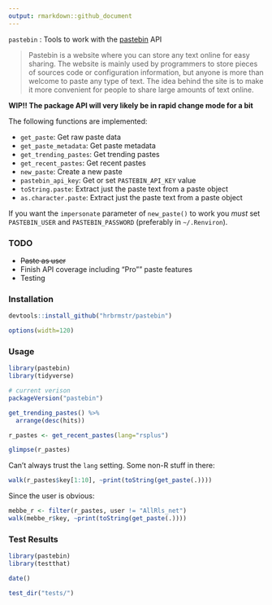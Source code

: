 ```yaml
---
output: rmarkdown::github_document
---
```


`pastebin` : Tools to work with the [pastebin](http://pastebin.com/) API

>Pastebin is a website where you can store any text online for easy sharing. The website is mainly used by programmers to store pieces of sources code or configuration information, but anyone is more than welcome to paste any type of text. The idea behind the site is to make it more convenient for people to share large amounts of text online.

**WIP!! The package API will very likely be in rapid change mode for a bit**

The following functions are implemented:

- `get_paste`:	Get raw paste data
- `get_paste_metadata`:	Get paste metadata
- `get_trending_pastes`: Get trending pastes
- `get_recent_pastes`:	Get recent pastes
- `new_paste`:	Create a new paste
- `pastebin_api_key`:	Get or set `PASTEBIN_API_KEY` value
- `toString.paste`:	Extract just the paste text from a paste object
- `as.character.paste`:	Extract just the paste text from a paste object

If you want the `impersonate` parameter of `new_paste()` to work you _must_ set `PASTEBIN_USER` and `PASTEBIN_PASSWORD` (preferably in `~/.Renviron`).

### TODO

- <strike>Paste as user</strike>
- Finish API coverage including "Pro"" paste features
- Testing

### Installation

```r
devtools::install_github("hrbrmstr/pastebin")
```

```r
options(width=120)
```

### Usage

```r
library(pastebin)
library(tidyverse)

# current verison
packageVersion("pastebin")

get_trending_pastes() %>% 
  arrange(desc(hits))

r_pastes <- get_recent_pastes(lang="rsplus")

glimpse(r_pastes)
```

Can't always trust the `lang` setting. Some non-R stuff in there:

```r
walk(r_pastes$key[1:10], ~print(toString(get_paste(.))))
```

Since the user is obvious:

```r
mebbe_r <- filter(r_pastes, user != "AllRls_net")
walk(mebbe_r$key, ~print(toString(get_paste(.))))
```

### Test Results

```r
library(pastebin)
library(testthat)

date()

test_dir("tests/")
```

